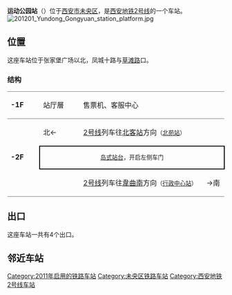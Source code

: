 {{Station Infobox
| Station Name = 运动公园站
| Engname      = YUNDONGGONGYUAN Station
| linecolour   =#{{西安地铁线路标志色|2}}
| Image        = YUNDONG GONGYUAN sta.JPG
| Caption      =
| Location     = [[西安市|西安市]][[未央区|未央区]]
| coordinates = {{coord|34.35396|108.94302|display=inline,title}}
| Type         = 地下车站
| Line         = 2号线
| Hall         = 整体
| Open         = 2011年9月16日
| Platform     = [[岛式站台|岛式站台]]
| Exit         = 4
| Time First   = 
| Time Last    = 
}}

'''运动公园站'''（{{lang-en|'''YUNDONGGONGYUAN Station'''}}）位于[[西安市|西安市]][[未央区|未央区]]，是[[西安地铁|西安地铁]][[西安地铁2号线|2号线]]的一个车站。
[[File:201201_Yundong_Gongyuan_station_platform.jpg|thumb]]
== 位置 ==

这座车站位于张家堡广场以北，凤城十路与[[草滩路|草滩路]]口。

=== 结构 ===
{|cellspacing=0 cellpadding=3
|-
|style="border-top:solid 1px gray;border-bottom:solid 1px gray;" valign=top width=70|'''-1F'''
|style="border-top:solid 1px gray;border-bottom:solid 1px gray;" valign=top width=100|站厅層
|style="border-top:solid 1px gray;border-bottom:solid 1px gray;" valign=top width=360|售票机、客服中心
|style="border-top:solid 1px gray;border-bottom:solid 1px gray;" valign=top width=40|
|-
|style="border-bottom:solid 1px gray;" rowspan=4 valign=top|'''-2F'''
|北←
|[[西安地铁2号线|2号线]]列车往[[北客站|北客站]]方向<small>（[[北苑站_(西安)|北苑站]]）</small>
|
|-
|style="border-right:solid 2px black;border-left:solid 2px black;border-top:solid 2px black;border-bottom:solid 2px black;font-size:smaller;" colspan=3 align=center|[[岛式站台|岛式站台]]，开启左侧车门
|-
|style="border-bottom:solid 1px gray;"|
|style="border-bottom:solid 1px gray;"|[[西安地铁2号线|2号线]]列车往[[韋曲南站|韋曲南]]方向<small>（[[行政中心站|行政中心站]]）</small>
|style="border-bottom:solid 1px gray;"|→南
|}

== 出口 ==
这座车站一共有4个出口。

== 邻近车站 ==
{{s-rail-start}}
{{s-rail|title=西安地铁}}
{{s-line new|system=XAM|line=2|previous=北苑|next=行政中心}}
{{s-end}}

{{西安地铁2号线|nocat}}

[[Category:2011年启用的铁路车站|Category:2011年启用的铁路车站]]

[[Category:未央区铁路车站|Category:未央区铁路车站]]
[[Category:西安地铁2号线车站|Category:西安地铁2号线车站]]